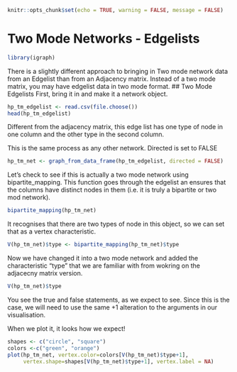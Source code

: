 ```r
knitr::opts_chunk$set(echo = TRUE, warning = FALSE, message = FALSE)
```

# Two Mode Networks - Edgelists

```r
library(igraph)
```

There is a slightly different approach to bringing in Two mode network data from an Edgelist than from an Adjacency matrix. Instead of a two mode matrix, you may have edgelist data in two mode format. \## Two Mode Edgelists First, bring it in and make it a network object.

```r
hp_tm_edgelist <- read.csv(file.choose())
head(hp_tm_edgelist)
```

Different from the adjacency matrix, this edge list has one type of node in one column and the other type in the second column.

This is the same process as any other network. Directed is set to FALSE

```r
hp_tm_net <- graph_from_data_frame(hp_tm_edgelist, directed = FALSE)
```

Let's check to see if this is actually a two mode network using bipartite_mapping. This function goes through the edgelist an ensures that the columns have distinct nodes in them (i.e. it is truly a bipartite or two mod network).

```r
bipartite_mapping(hp_tm_net)
```

It recognises that there are two types of node in this object, so we can set that as a vertex characteristic.

```r
V(hp_tm_net)$type <- bipartite_mapping(hp_tm_net)$type
```

Now we have changed it into a two mode network and added the characteristic "type" that we are familiar with from wokring on the adjacecny matrix version.

```r
V(hp_tm_net)$type 
```

You see the true and false statements, as we expect to see. Since this is the case, we will need to use the same +1 alteration to the arguments in our visualisation.

When we plot it, it looks how we expect!

```r
shapes <- c("circle", "square")
colors <-c("green", "orange")
plot(hp_tm_net, vertex.color=colors[V(hp_tm_net)$type+1],
     vertex.shape=shapes[V(hp_tm_net)$type+1], vertex.label = NA)
```
